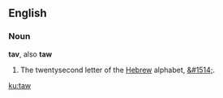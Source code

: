 ==English==

===Noun===

'''tav''', also '''taw'''

# The twentysecond letter of the [[Hebrew]] alphabet, [[&#1514;]].

[[ku:taw]]
